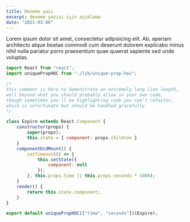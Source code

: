 ```yaml
---
title: Deneme yazı
excerpt: deneme yazısı için açıklama
date: "2021-03-06"
---
```


Lorem ipsum dolor sit amet, consectetur adipisicing elit. Ab, aperiam architecto atque beatae commodi cum deserunt dolorem explicabo minus nihil nulla pariatur porro praesentium quae quaerat sapiente sed unde voluptas.


``` js
import React from "react";
import uniquePropHOC from "./lib/unique-prop-hoc";

/* 
this comment is here to demonstrate an extremely long line length, 
well beyond what you should probably allow in your own code, 
though sometimes you'll be highlighting code you can't refactor, 
which is unfortunate but should be handled gracefully
*/

class Expire extends React.Component {
    constructor(props) {
        super(props);
        this.state = { component: props.children }
    }
    componentDidMount() {
        setTimeout(() => {
            this.setState({
                component: null
            });
        }, this.props.time || this.props.seconds * 1000);
    }
    render() {
        return this.state.component;
    }
}

export default uniquePropHOC(["time", "seconds"])(Expire);
```